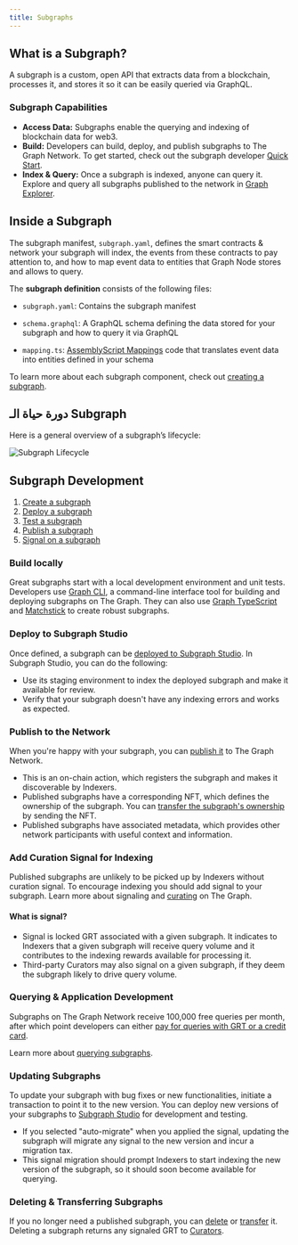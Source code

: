 ```yaml
---
title: Subgraphs
---
```


## What is a Subgraph?

A subgraph is a custom, open API that extracts data from a blockchain, processes it, and stores it so it can be easily queried via GraphQL.

### Subgraph Capabilities

- **Access Data:** Subgraphs enable the querying and indexing of blockchain data for web3.
- **Build:** Developers can build, deploy, and publish subgraphs to The Graph Network. To get started, check out the subgraph developer [Quick Start](quick-start/).
- **Index & Query:** Once a subgraph is indexed, anyone can query it. Explore and query all subgraphs published to the network in [Graph Explorer](https://thegraph.com/explorer).

## Inside a Subgraph

The subgraph manifest, `subgraph.yaml`, defines the smart contracts & network your subgraph will index, the events from these contracts to pay attention to, and how to map event data to entities that Graph Node stores and allows to query.

The **subgraph definition** consists of the following files:

- `subgraph.yaml`: Contains the subgraph manifest

- `schema.graphql`: A GraphQL schema defining the data stored for your subgraph and how to query it via GraphQL

- `mapping.ts`: [AssemblyScript Mappings](https://github.com/AssemblyScript/assemblyscript) code that translates event data into entities defined in your schema

To learn more about each subgraph component, check out [creating a subgraph](/developing/creating-a-subgraph/).

## دورة حياة الـ Subgraph

Here is a general overview of a subgraph’s lifecycle:

![Subgraph Lifecycle](/img/subgraph-lifecycle.png)

## Subgraph Development

1. [Create a subgraph](/developing/creating-a-subgraph/)
2. [Deploy a subgraph](/deploying/deploying-a-subgraph-to-studio/)
3. [Test a subgraph](/deploying/subgraph-studio/#testing-your-subgraph-in-subgraph-studio)
4. [Publish a subgraph](/subgraphs/developing/publishing/publishing-a-subgraph/)
5. [Signal on a subgraph](/subgraphs/developing/publishing/publishing-a-subgraph/#adding-signal-to-your-subgraph)

### Build locally

Great subgraphs start with a local development environment and unit tests. Developers use [Graph CLI](https://github.com/graphprotocol/graph-tooling/tree/main/packages/cli), a command-line interface tool for building and deploying subgraphs on The Graph. They can also use [Graph TypeScript](/subgraphs/developing/creating/graph-ts/README/) and [Matchstick](/subgraphs/developing/creating/unit-testing-framework/) to create robust subgraphs.

### Deploy to Subgraph Studio

Once defined, a subgraph can be [deployed to Subgraph Studio](/deploying/deploying-a-subgraph-to-studio/). In Subgraph Studio, you can do the following:

- Use its staging environment to index the deployed subgraph and make it available for review.
- Verify that your subgraph doesn't have any indexing errors and works as expected.

### Publish to the Network

When you're happy with your subgraph, you can [publish it](/subgraphs/developing/publishing/publishing-a-subgraph/) to The Graph Network.

- This is an on-chain action, which registers the subgraph and makes it discoverable by Indexers.
- Published subgraphs have a corresponding NFT, which defines the ownership of the subgraph. You can [transfer the subgraph's ownership](/subgraphs/developing/managing/transferring-a-subgraph/) by sending the NFT.
- Published subgraphs have associated metadata, which provides other network participants with useful context and information.

### Add Curation Signal for Indexing

Published subgraphs are unlikely to be picked up by Indexers without curation signal. To encourage indexing you should add signal to your subgraph. Learn more about signaling and [curating](/resources/roles/curating/) on The Graph.

#### What is signal?

- Signal is locked GRT associated with a given subgraph. It indicates to Indexers that a given subgraph will receive query volume and it contributes to the indexing rewards available for processing it.
- Third-party Curators may also signal on a given subgraph, if they deem the subgraph likely to drive query volume.

### Querying & Application Development

Subgraphs on The Graph Network receive 100,000 free queries per month, after which point developers can either [pay for queries with GRT or a credit card](/subgraphs/billing/).

Learn more about [querying subgraphs](/subgraphs/querying/introduction/).

### Updating Subgraphs

To update your subgraph with bug fixes or new functionalities, initiate a transaction to point it to the new version. You can deploy new versions of your subgraphs to [Subgraph Studio](https://thegraph.com/studio/) for development and testing.

- If you selected "auto-migrate" when you applied the signal, updating the subgraph will migrate any signal to the new version and incur a migration tax.
- This signal migration should prompt Indexers to start indexing the new version of the subgraph, so it should soon become available for querying.

### Deleting & Transferring Subgraphs

If you no longer need a published subgraph, you can [delete](/subgraphs/developing/managing/deleting-a-subgraph/) or [transfer](/subgraphs/developing/managing/transferring-a-subgraph/) it. Deleting a subgraph returns any signaled GRT to [Curators](/resources/roles/curating/).
